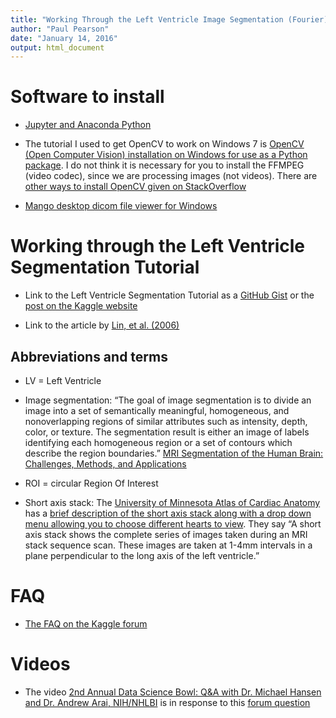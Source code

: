 ```yaml
---
title: "Working Through the Left Ventricle Image Segmentation (Fourier) tutorial"
author: "Paul Pearson"
date: "January 14, 2016"
output: html_document
---
```


# Software to install

- [Jupyter and Anaconda Python](http://jupyter.readthedocs.org/en/latest/install.html#new-to-python-and-jupyter)

- The tutorial I used to get OpenCV to work on Windows 7 is [OpenCV (Open Computer Vision) installation on Windows for use as a Python package](http://mathalope.co.uk/2015/05/07/opencv-python-how-to-install-opencv-python-package-to-anaconda-windows/).  I do not think it is necessary for you to install the FFMPEG (video codec), since we are processing images (not videos).  There are [other ways to install OpenCV given on StackOverflow](http://stackoverflow.com/questions/23119413/how-to-install-python-opencv-through-conda)

- [Mango desktop dicom file viewer for Windows](http://ric.uthscsa.edu/mango/mango.html)


# Working through the Left Ventricle Segmentation Tutorial

- Link to the Left Ventricle Segmentation Tutorial as a [GitHub Gist](https://gist.github.com/ajsander/fb2350535c737443c4e0#file-tutorial-md) or the [post on the Kaggle website](https://www.kaggle.com/c/second-annual-data-science-bowl/details/fourier-based-tutorial)

- Link to the article by [Lin, et al. (2006)](https://www.researchgate.net/publication/6452142_Automated_Detection_of_Left_Ventricle_in_4D_MR_Images_Experience_from_a_Large_Study)

## Abbreviations and terms

- LV = Left Ventricle

- Image segmentation: "The goal of image segmentation is to divide an image into a set of semantically meaningful, homogeneous, and nonoverlapping regions of similar attributes such as intensity, depth, color, or texture. The segmentation result is either an image of labels identifying each homogeneous region or a set of contours which describe the region boundaries." [MRI Segmentation of the Human Brain: Challenges, Methods, and Applications](http://www.hindawi.com/journals/cmmm/2015/450341/)

- ROI = circular Region Of Interest

- Short axis stack: The [University of Minnesota Atlas of Cardiac Anatomy](http://www.vhlab.umn.edu/atlas/cardiac-mri/index.shtml) has a [brief description of the short axis stack along with a drop down menu allowing you to choose different hearts to view](http://www.vhlab.umn.edu/atlas/cardiac-mri/short-axis-stack/index.shtml).  They say "A short axis stack shows the complete series of images taken during an MRI stack sequence scan. These images are taken at 1-4mm intervals in a plane perpendicular to the long axis of the left ventricle."

# FAQ

- [The FAQ on the Kaggle forum](https://www.kaggle.com/c/second-annual-data-science-bowl/forums/t/17885/frequently-asked-questions)

# Videos

- The video [2nd Annual Data Science Bowl: Q&A with Dr. Michael Hansen and Dr. Andrew Arai, NIH/NHLBI](https://www.youtube.com/watch?v=wXUt_vjrF0c&feature=youtu.be) is in response to this [forum question](https://www.kaggle.com/c/second-annual-data-science-bowl/forums/t/18346/answers-q-a-with-principle-investigators-michael-hansen-ph-d-and-dr-andrew)


